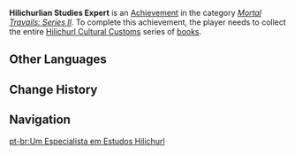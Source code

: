 {{Achievement Infobox
|title        = 
|id           = 80073
|order id     = 0073
|category     = Mortal Travails: Series II
|description  = Collect the entire "[[Hilichurl Cultural Customs]]" series.
|requirements = 
|primogems    = 5
|tracking     = 
|topic        = Books
}}
'''Hilichurlian Studies Expert''' is an [[Achievement]] in the category ''[[Mortal Travails: Series II]]''. To complete this achievement, the player needs to collect the entire [[Hilichurl Cultural Customs]] series of [[books]].
<!--
==Trivia==

==Video Guides==
{{EVT
|video1   = 
|caption1 = 
}}
-->
==Other Languages==
{{Other Languages
|en      = Hilichurlian Studies Expert
|zhs     = 丘丘学的扩张
|zhs_rm  = Qiūqiū-xué de Kuòzhāng
|zht     = 丘丘學的擴張
|zht_rm  = Qiūqiū-xué de Kuòzhāng
|zh_tl   = Hilichurl Studies Expansion
|ja      = ヒルチャール学の普及
|ja_rm   = Hiruchaaru-gaku no Fukyuu
|ja_tl   = The Spread of Hilichurl Studies
|ko      = 츄츄학의 확장
|ko_rm   = 
|ko_tl   = 
|es      = Docto en hilichurlio
|es_tl   = 
|fr      = Docteur es Brutocollinus
|fr_tl   = Doctor in Hilichurl
|ru      = Доктор хиличурлских наук
|ru_tl   = 
|th      = การขยายตัวของศาสตร์แห่ง Hilichurl
|th_rm   = 
|th_tl   = 
|vi      = Đào Sâu Học Thuật Hilichurl
|vi_tl   = 
|de      = Ausweitung der Hilichurllogie
|de_tl   = Broadening of Hilichurllogy
|id      = Pakar Studi Hilichurlian
|id_tl   = Hilichurlian Studies Expert
|pt      = Um Especialista em Estudos Hilichurls
|pt_tl   = 
}}

==Change History==
{{Change History|2.0}}
<!--
==References==
{{Reflist}}
-->
==Navigation==
{{Achievement Navbox|Mortal Travails: Series II}}
[[pt-br:Um Especialista em Estudos Hilichurl]]
